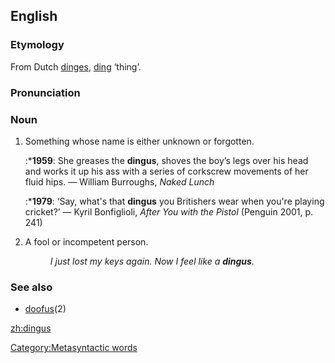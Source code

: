 ==English==
===Etymology===
From Dutch [[dinges]], [[ding]] ‘thing’.

===Pronunciation===
{{IPA|/ˈdɪŋgəs/}}

===Noun===
{{en-noun|es}}

# Something whose name is either unknown or forgotten. [[Category:Metasyntactic words]]
#:*'''1959''': She greases the '''dingus''', shoves the boy’s legs over his head and works it up his ass with a series of corkscrew movements of her fluid hips. — William Burroughs, ''Naked Lunch''
#:*'''1979''': ‘Say, what's that '''dingus''' you Britishers wear when you're playing cricket?’ — Kyril Bonfiglioli, ''After You with the Pistol'' (Penguin 2001, p. 241)
# A fool or incompetent person.
#: ''I just lost my keys again.  Now I feel like a '''dingus'''.''

===See also===
*[[doofus]](2)

[[zh:dingus]]